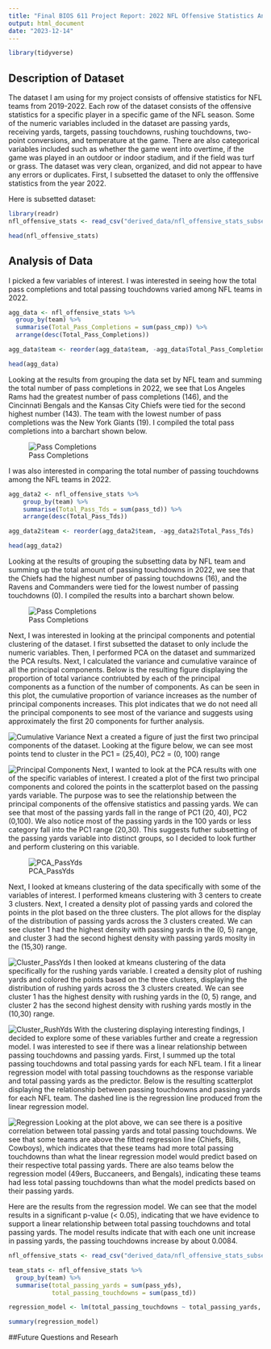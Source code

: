 ```yaml
---
title: "Final BIOS 611 Project Report: 2022 NFL Offensive Statistics Analysis"
output: html_document
date: "2023-12-14"
---
```


```r
library(tidyverse)
```

## Description of Dataset
The dataset I am using for my project consists of offensive statistics for NFL teams from 2019-2022. Each row of the dataset consists of the offensive statistics for a specific player in a specific game of the NFL season. Some of the numeric variables included in the dataset are passing yards, receiving yards, targets, passing touchdowns, rushing touchdowns, two-point conversions, and temperature at the game. There are also categorical variables included such as whether the game went into overtime, if the game was played in an outdoor or indoor stadium, and if the field was turf or grass. The dataset was very clean, organized, and did not appear to have any errors or duplicates. First, I subsetted the dataset to only the offfensive statistics from the year 2022. 

Here is subsetted dataset: 
```r
library(readr)
nfl_offensive_stats <- read_csv("derived_data/nfl_offensive_stats_subset.csv")
```


```r
head(nfl_offensive_stats)
```


## Analysis of Data

I picked a few variables of interest. I was interested in seeing how the total pass completions and total passing touchdowns varied among NFL teams in 2022. 

```r

agg_data <- nfl_offensive_stats %>%
  group_by(team) %>%
  summarise(Total_Pass_Completions = sum(pass_cmp)) %>%
  arrange(desc(Total_Pass_Completions))

agg_data$team <- reorder(agg_data$team, -agg_data$Total_Pass_Completions)

```

```r
head(agg_data)
```

Looking at the results from grouping the data set by NFL team and summing the total number of pass completions in 2022, we see that Los Angeles Rams had the greatest number of pass completions (146), and the Cincinnati Bengals and the Kansas City Chiefs were tied for the second highest number (143). The team with the lowest number of pass completions was the New York Giants (19). I compiled the total pass completions into a barchart shown below. 

![Pass Completions](figures/pass_completions.png)

I was also interested in comparing the total number of passing touchdowns among the NFL teams in 2022. 

```r
agg_data2 <- nfl_offensive_stats %>%
	group_by(team) %>%
	summarise(Total_Pass_Tds = sum(pass_td)) %>%
	arrange(desc(Total_Pass_Tds))

agg_data2$team <- reorder(agg_data2$team, -agg_data2$Total_Pass_Tds)
```

```r
head(agg_data2)
```

Looking at the results of grouping the subsetting data by NFL team and summing up the total amount of passing touchdowns in 2022, we see that the Chiefs had the highest number of passing touchdowns (16), and the Ravens and Commanders were tied for the lowest number of passing touchdowns (0). I compiled the results into a barchart shown below. 

![Pass Completions](figures/pass_touchdowns.png)

Next, I was interested in looking at the principal components and potential clustering of the dataset. 
I first subsetted the dataset to only include the numeric variables. Then, I performed PCA on the dataset and summarized the PCA results. Next, I calculated the variance and cumulative varaince of all the principal components. Below is the resulting figure displaying the proportion of total variance contriubted by each of the principal components as a function of the number of components. As can be seen in this plot, the cumulative proportion of variance increases as the number of principal components increases. This plot indicates that we do not need all the principal components to see most of the variance and suggests using approximately the first 20 components for further analysis.

![Cumulative Variance](figures/NFL_explained_variance.png)
Next a created a figure of just the first two principal components of the dataset. Looking at the figure below, we can see most points tend to cluster in the PC1 = (25,40), PC2 = (0, 100)
range

![Principal Components](figures/NFL_principle_components.png)
Next, I wanted to look at the PCA results with one of the specific variables of interest. I created a plot of the first two principal components and colored the points in the scatterplot based on the passing yards variable. The purpose was to see the relationship between the principal components of the offensive statistics and passing yards. We can see that most of the passing yards fall in the range of PC1 (20, 40), PC2 (0,100). We also notice most of the passing yards in the 100 yards or less category fall into the PC1 range (20,30). This suggests futher subsetting of the passing yards variable into distinct groups, so I decided to look further and perform clustering on this variable. 

![PCA_PassYds](figures/NFL_principle_components_pass_yds.png)

Next, I looked at kmeans clustering of the data specifically with some of the variables of interest. I performed kmeans clustering with 3 centers to create 3 clusters. Next, I created a density plot of passing yards and colored the points in the plot based on the three clusters. The plot allows for the display of the distribution of passing yards across the 3 clusters created. We can see cluster 1 had the highest density with passing yards in the (0, 5) range, and cluster 3 had the second highest density with passing yards moslty in the (15,30) range. 

![Cluster_PassYds](figures/Clustering_PassingYards.png)
I then looked at kmeans clustering of the data specifically for the rushing yards variable. I created a density plot of rushing yards and colored the points based on the three clusters, displaying the distribution of rushing yards across the 3 clusters created. We can see cluster 1 has the highest density with rushing yards in the (0, 5) range, and cluster 2 has the second highest density with rushing yards mostly in the (10,30) range. 

![Cluster_RushYds](figures/Clustering_RushingYards.png)
With the clustering displaying interesting findings, I decided to explore some of these variables further and create a regression model. I was interested to see if there was a linear relationship between passing touchdowns and passing yards. First, I summed up the total passing touchdowns and total passing yards for each NFL team. I fit a linear regression model with total passing touchdowns as the response variable and total passing yards as the predictor. Below is the resulting scatterplot displaying the relationship between passing touchdowns and passing yards for each NFL team. The dashed line is the regression line produced from the linear regression model. 

![Regression](figures/regression_PassTd_PassYds.png)
Looking at the plot above, we can see there is a positive correlation between total passing yards and total passing touchdowns. We see that some teams are above the fitted regression line (Chiefs, Bills, Cowboys), which indicates that these teams had more total passing touchdowns than what the linear regression model would predict based on their respective total passing yards. There are also teams below the regression model (49ers, Buccaneers, and Bengals), indicating these teams had less total passing touchdowns than what the model predicts based on their passing yards. 

Here are the results from the regression model. We can see that the model results in a significant p-value (< 0.05), indicating that we have evidence to support a linear relationship between total passing touchdowns and total passing yards. The model results indicate that with each one unit increase in passing yards, the passing touchdowns increase by about 0.0084. 

```r
nfl_offensive_stats <- read_csv("derived_data/nfl_offensive_stats_subset.csv")

team_stats <- nfl_offensive_stats %>%
  group_by(team) %>%
  summarise(total_passing_yards = sum(pass_yds),
            total_passing_touchdowns = sum(pass_td))

regression_model <- lm(total_passing_touchdowns ~ total_passing_yards, data = team_stats)

summary(regression_model)
```







##Future Questions and Researh 